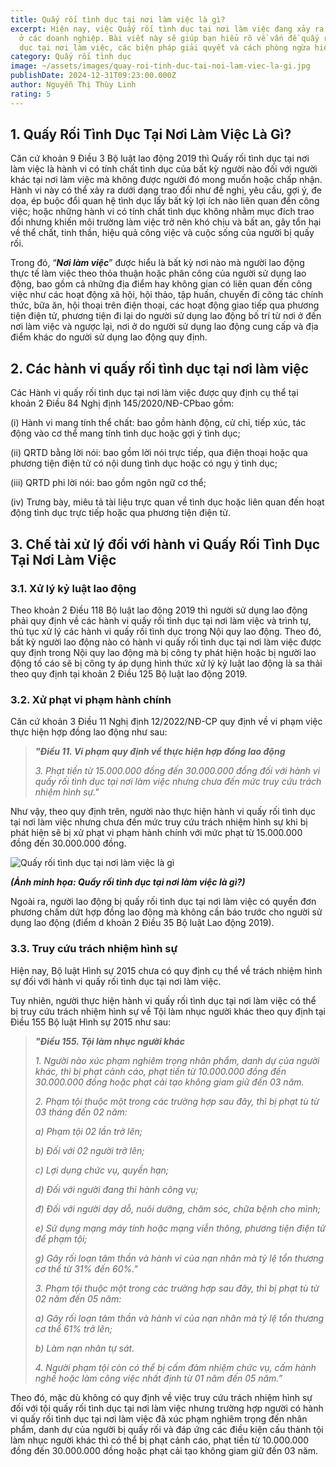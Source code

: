 ```yaml
---
title: Quấy rối tình dục tại nơi làm việc là gì?
excerpt: Hiện nay, việc Quấy rối tình dục tại nơi làm việc đang xảy ra khá nhiều
  ở các doanh nghiệp. Bài viết này sẽ giúp bạn hiểu rõ về vấn đề quấy rối tình
  dục tại nơi làm việc, các biện pháp giải quyết và cách phòng ngừa hiệu quả.
category: Quấy rối tình dục
image: ~/assets/images/quay-roi-tinh-duc-tai-noi-lam-viec-la-gi.jpg
publishDate: 2024-12-31T09:23:00.000Z
author: Nguyễn Thị Thùy Linh
rating: 5
---
```

## 1. Quấy Rối Tình Dục Tại Nơi Làm Việc Là Gì?

Căn cứ khoản 9 Điều 3 Bộ luật lao động 2019 thì Quấy rối tình dục tại nơi làm việc là hành vi có tính chất tình dục của bất kỳ người nào đối với người khác tại nơi làm việc mà không được người đó mong muốn hoặc chấp nhận. Hành vi này có thể xảy ra dưới dạng trao đổi như đề nghị, yêu cầu, gợi ý, đe dọa, ép buộc đổi quan hệ tình dục lấy bất kỳ lợi ích nào liên quan đến công việc; hoặc những hành vi có tính chất tình dục không nhằm mục đích trao đổi nhưng khiến môi trường làm việc trở nên khó chịu và bất an, gây tổn hại về thể chất, tinh thần, hiệu quả công việc và cuộc sống của người bị quấy rối. 

Trong đó, “***Nơi làm việc***” được hiểu là bất kỳ nơi nào mà người lao động thực tế làm việc theo thỏa thuận hoặc phân công của người sử dụng lao động, bao gồm cả những địa điểm hay không gian có liên quan đến công việc như các hoạt động xã hội, hội thảo, tập huấn, chuyến đi công tác chính thức, bữa ăn, hội thoại trên điện thoại, các hoạt động giao tiếp qua phương tiện điện tử, phương tiện đi lại do người sử dụng lao động bố trí từ nơi ở đến nơi làm việc và ngược lại, nơi ở do người sử dụng lao động cung cấp và địa điểm khác do người sử dụng lao động quy định.

## 2. Các hành vi quấy rối tình dục tại nơi làm việc

Các Hành vi quấy rối tình dục tại nơi làm việc được quy định cụ thể tại khoản 2 Điều 84 Nghị định 145/2020/NĐ-CPbao gồm:

(i) Hành vi mang tính thể chất: bao gồm hành động, cử chỉ, tiếp xúc, tác động vào cơ thể mang tính tình dục hoặc gợi ý tình dục; 

(ii) QRTD bằng lời nói: bao gồm lời nói trực tiếp, qua điện thoại hoặc qua phương tiện điện tử có nội dung tình dục hoặc có ngụ ý tình dục; 

(iii) QRTD phi lời nói: bao gồm ngôn ngữ cơ thể; 

(iv) Trưng bày, miêu tả tài liệu trực quan về tình dục hoặc liên quan đến hoạt động tình dục trực tiếp hoặc qua phương tiện điện tử.

## 3. Chế tài xử lý đối với hành vi Quấy Rối Tình Dục Tại Nơi Làm Việc

### 3.1. Xử lý kỷ luật lao động 

Theo khoản 2 Điều 118 Bộ luật lao động 2019 thì người sử dụng lao động phải quy định về các hành vi quấy rối tình dục tại nơi làm việc và trình tự, thủ tục xử lý các hành vi quấy rối tình dục trong Nội quy lao động. Theo đó, bất kỳ người lao động nào có hành vi quấy rối tình dục tại nơi làm việc được quy định trong Nội quy lao động mà bị công ty phát hiện hoặc bị người lao động tố cáo sẽ bị công ty áp dụng hình thức xử lý kỷ luật lao động là sa thải theo quy định tại khoản 2 Điều 125 Bộ luật lao động 2019.

### 3.2. Xử phạt vi phạm hành chính

Căn cứ khoản 3 Điều 11 Nghị định 12/2022/NĐ-CP quy định về vi phạm việc thực hiện hợp đồng lao động như sau: 

> ***"Điều 11. Vi phạm quy định về thực hiện hợp đồng lao động***
>
> *3. Phạt tiền từ 15.000.000 đồng đến 30.000.000 đồng đối với hành vi quấy rối tình dục tại nơi làm việc nhưng chưa đến mức truy cứu trách nhiệm hình sự."*

Như vậy, theo quy định trên, người nào thực hiện hành vi quấy rối tình dục tại nơi làm việc nhưng chưa đến mức truy cứu trách nhiệm hình sự khi bị phát hiện sẽ bị xử phạt vi phạm hành chính với mức phạt từ 15.000.000 đồng đến 30.000.000 đồng. 

![Quấy rối tình dục tại nơi làm việc là gì](~/assets/images/quay-roi-tinh-duc-tai-noi-lam-viec-yplawfirm.jpg "Quấy rối tình dục tại nơi làm việc là gì")

***(Ảnh minh họa: Quấy rối tình dục tại nơi làm việc là gì?)***

Ngoài ra, người lao động bị quấy rối tình dục tại nơi làm việc có quyền đơn phương chấm dứt hợp đồng lao động mà không cần báo trước cho người sử dụng lao động (điểm d khoản 2 Điều 35 Bộ luật Lao động 2019).

### 3.3. Truy cứu trách nhiệm hình sự

Hiện nay, Bộ luật Hình sự 2015 chưa có quy định cụ thể về trách nhiệm hình sự đối với hành vi quấy rối tình dục tại nơi làm việc. 

Tuy nhiên, người thực hiện hành vi quấy rối tình dục tại nơi làm việc có thể bị truy cứu trách nhiệm hình sự về Tội làm nhục người khác theo quy định tại Điều 155 Bộ luật Hình sự 2015 như sau:

> ***"Điều 155. Tội làm nhục người khác***
>
> *1. Người nào xúc phạm nghiêm trọng nhân phẩm, danh dự của người khác, thì bị phạt cảnh cáo, phạt tiền từ 10.000.000 đồng đến 30.000.000 đồng hoặc phạt cải tạo không giam giữ đến 03 năm.*
>
> *2. Phạm tội thuộc một trong các trường hợp sau đây, thì bị phạt tù từ 03 tháng đến 02 năm:*
>
> *a) Phạm tội 02 lần trở lên;*
>
> *b) Đối với 02 người trở lên;*
>
> *c) Lợi dụng chức vụ, quyền hạn;*
>
> *d) Đối với người đang thi hành công vụ;*
>
> *đ) Đối với người dạy dỗ, nuôi dưỡng, chăm sóc, chữa bệnh cho mình;*
>
> *e) Sử dụng mạng máy tính hoặc mạng viễn thông, phương tiện điện tử để phạm tội;*
>
> *g) Gây rối loạn tâm thần và hành vi của nạn nhân mà tỷ lệ tổn thương cơ thể từ 31% đến 60%."*
>
> *3. Phạm tội thuộc một trong các trường hợp sau đây, thì bị phạt tù từ 02 năm đến 05 năm:*
>
> *a) Gây rối loạn tâm thần và hành vi của nạn nhân mà tỷ lệ tổn thương cơ thể 61% trở lên;*
>
> *b) Làm nạn nhân tự sát.*
>
> *4. Người phạm tội còn có thể bị cấm đảm nhiệm chức vụ, cấm hành nghề hoặc làm công việc nhất định từ 01 năm đến 05 năm.”*

Theo đó, mặc dù không có quy định về việc truy cứu trách nhiệm hình sự đối với tội quấy rối tình dục tại nơi làm việc nhưng trường hợp người có hành vi quấy rối tình dục tại nơi làm việc đã xúc phạm nghiêm trọng đến nhân phẩm, danh dự của người bị quấy rối và đáp ứng các điều kiện cấu thành tội làm nhục người khác thì có thể bị phạt cảnh cáo, phạt tiền từ 10.000.000 đồng đến 30.000.000 đồng hoặc phạt cải tạo không giam giữ đến 03 năm.
